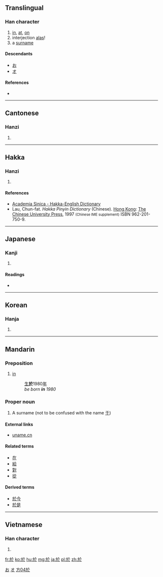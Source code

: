 {{also|于}}
==Translingual==
{{stroke order|type=animate}}

===Han character===
{{Han char|rn=70|rad=方|as=04|sn=8|four=0823<sub>3</sub>|canj=卜尸人卜 (YSOY)|ids=⿰[[方]][[仒]]}}

# [[in]], [[at]], [[on]]
# interjection [[alas]]!
# a [[surname]]

====Descendants====
* [[お]]
* [[オ]]

====References====
* {{Han ref|kx=0481.110|dkj=13628|dj=0843.070|hdz=32175.020|uh=65BC|ud=26044|bh=A9F3|bd=43507}}

[[Category:Han characters from which hiragana were derived|お]]
[[Category:Han characters from which katakana were derived|オ]]

----

==Cantonese==

===Hanzi===
{{yue-hanzi|jyut=[[jyu1]], [[wu1]]|y=yu1, wu1}}

# {{defn|lang=yue|sort=方04}}

----

==Hakka==

===Hanzi===
{{hak-hanzi|poj=[[yi]] (yi<sup>1</sup>)|gd=|hpy=yi1}}

# {{defn|lang=hak|sort=方04}}

====References====
*[http://minhakka.ling.sinica.edu.tw/bkg/hakyin/search.php?DETAIL=1&LIMIT=id=56656&dbname=su_tian_1&graph=2 Academia Sinica - Hakka-English Dictionary]
*Lau, Chun-fat. ''Hakka Pinyin Dictionary'' (Chinese). [[Hong Kong]]: [[w:Chinese University of Hong Kong|The Chinese University Press]], 1997 <small>(Chinese IME supplement)</small> ISBN 962-201-750-9.

----

==Japanese==

===Kanji===
{{ja-kanji|grade=|rs=方04}}

# {{defn|lang=ja|sort=方04}}

====Readings====
* {{ja-readings|on=[[お]] (o), [[よ]] (yo)|kun=[[あう]] (au), [[より]] (yori), [[おいて]] (oite)}}

----

==Korean==

===Hanja===
{{ko-hanja|hangeul=[[어]], [[오]]|eumhun=어조사 어, 감탄사 오|rv=eo, o|mr=ŏ, o|y=e, o}}

# {{defn|lang=ko|sort=方04}}

----

==Mandarin==

===Preposition===
{{cmn-prep|t|pin=yú|pint=yu2|tra=於|sim=于|rs=方04}}

# [[in]]
#: [[生]]'''於'''1980[[年]]
#: ''be born '''in''' 1980''

===Proper noun===
{{cmn-proper noun|ts|pin=yū|pint=yu1|rs=方01}}
# A surname (not to be confused with the name [[于]])

====External links====
* [http://www.uname.cn/html/Surname/2_2661.shtml uname.cn]

====Related terms====
* [[在]]
* [[給]]
* [[對]]
* [[從]]

====Derived terms====
* [[於今]]
* [[於是]]

[[Category:cmn:Elementary Mandarin in traditional script|方04於]]

----

==Vietnamese==

===Han character===
{{vi-hantu|[[ư]], [[ơ]], [[ở]], [[ưa]], [[ô]], [[ờ]], [[ớ]], [[thờ]], [[ứ]]|rs=方04}}

# {{defn|lang=vi|sort=方04}}

[[fr:於]]
[[ko:於]]
[[hu:於]]
[[mg:於]]
[[ja:於]]
[[pl:於]]
[[zh:於]]